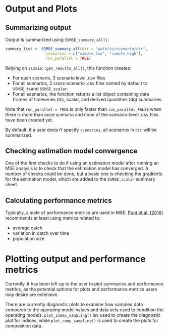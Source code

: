 # Output and Plots {#output}

## Summarizing output

Output is summarized using `SSMSE_summary_all()`:

```r
summary_list <- SSMSE_summary_all(dir = "path/to/scenario/dir",
                  scenarios = c("sample_low", "sample_high"),
                  run_parallel = TRUE)
```

Relying on `ss3sim::get_results_all()`, this function creates:

- For each scenario, 3 scenario level .csv files
- For all scenarios, 2 cross-scenario .csv files named by default to `SSMSE_ts`and `SSMSE_scalar`.
- For all scenarios, the function returns a list object containing data frames of timeseries (ts), scalar, and derived quantities (dq) summaries.

Note that `run_parallel = TRUE` is only faster than `run_parallel FALSE` when there is more than once scenario and none of the scenario-level .csv files have been created yet. 

By default, if a user doesn't specify `scenarios`, all scenarios in `dir` will be summarized.

## Checking estimation model convergence

One of the first checks to do if using an estimation model after running an MSE analysis is to check that the estimation model has converged. A number of checks could be done, but a basic one is checking the gradients for the estimation model, which are added to the `SSMSE_scalar` summary sheet.

## Calculating performance metrics

Typically, a suite of performance metrics are used in MSE. [Punt et al. (2016)](https://doi.org/10.1111/faf.12104) recommends at least using metrics related to:

- average catch
- variation in catch over time
- population size

# Plotting output and performance metrics

Currently, it has been left up to the user to plot summaries and performance metrics, as the potential options for plots and performance metrics users may desire are extensive. 

There are currently diagnostic plots to examine how sampled data compares to the operating model values and data sets used to condition the operating models. `plot_index_sampling()` isv used to create the diagnostic plot for indices, while `plot_comp_sampling()` is used to create the plots for composition data.